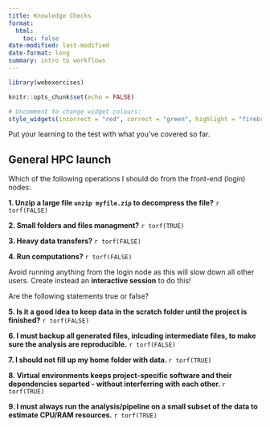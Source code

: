 ```yaml
---
title: Knowledge Checks
format: 
  html:
    toc: false
date-modified: last-modified
date-format: long
summary: intro to workflows
---
```


```r
library(webexercises)

knitr::opts_chunk$set(echo = FALSE)

# Uncomment to change widget colours:
style_widgets(incorrect = "red", correct = "green", highlight = "firebrick")
```

Put your learning to the test with what you’ve covered so far.

## General HPC launch 
Which of the following operations I should do from the front-end (login) nodes:

**1. Unzip a large file `unzip myfile.zip` to decompress the file?** `r torf(FALSE)`

**2. Small folders and files managment?** `r torf(TRUE)`

**3. Heavy data transfers?** `r torf(FALSE)`

**4. Run computations?** `r torf(FALSE)`

:::{.callout-hint}
Avoid running anything from the login node as this will slow down all other users. Create instead an **interactive session** to do this! 
:::

Are the following statements true or false?

**5. Is it a good idea to keep data in the scratch folder until the project is finished?** `r torf(FALSE)`

**6. I must backup all generated files, inlcuding intermediate files, to make sure the analysis are reproducible.** `r torf(FALSE)`

**7. I should not fill up my home folder with data. ** `r torf(TRUE)`

**8. Virtual environments keeps project-specific software and their dependencies separted - without interferring with each other. ** `r torf(TRUE)`

**9. I must always run the analysis/pipeline on a small subset of the data to estimate CPU/RAM resources.** `r torf(TRUE)`
